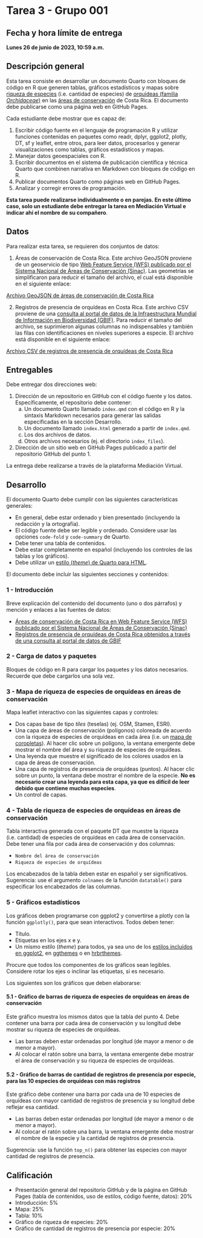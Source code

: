 # Tarea 3 - Grupo 001 {.unnumbered}

## Fecha y hora límite de entrega {.unnumbered}
**Lunes 26 de junio de 2023, 10:59 a.m.**  

## Descripción general
Esta tarea consiste en desarrollar un documento Quarto con bloques de código en R que generen tablas, gráficos estadísticos y mapas sobre [riqueza de especies](https://es.wikipedia.org/wiki/Riqueza_de_especies) (i.e. cantidad de especies) de [orquídeas (familia *Orchidaceae*)](https://es.wikipedia.org/wiki/Orchidaceae) en las [áreas de conservación](https://www.sinac.go.cr/ES/ac/Paginas/default.aspx) de Costa Rica. El documento debe publicarse como una página web en GitHub Pages.

Cada estudiante debe mostrar que es capaz de:

1. Escribir código fuente en el lenguaje de programación R y utilizar funciones contenidas en paquetes como readr, dplyr, ggplot2, plotly, DT, sf y leaflet, entre otros, para leer datos, procesarlos y generar visualizaciones como tablas, gráficos estadísticos y mapas.
2. Manejar datos geoespaciales con R.
3. Escribir documentos en el sistema de publicación científica y técnica Quarto que combinen narrativa en Markdown con bloques de código en R.
4. Publicar documentos Quarto como páginas web en GitHub Pages.
5. Analizar y corregir errores de programación.

**Esta tarea puede realizarse individualmente o en parejas. En este último caso, solo un estudiante debe entregar la tarea en Mediación Virtual e indicar ahí el nombre de su compañero**.

## Datos
Para realizar esta tarea, se requieren dos conjuntos de datos:

1. Áreas de conservación de Costa Rica. Este archivo GeoJSON proviene de un geoservicio de tipo [Web Feature Service (WFS) publicado por el Sistema Nacional de Áreas de Conservación (Sinac)](https://www.snitcr.go.cr/ico_servicios_ogc_info?k=bm9kbzo6NDA=&nombre=SINAC). Las geometrías se simplificaron para reducir el tamaño del archivo, el cual está disponible en el siguiente enlace:

[Archivo GeoJSON de áreas de conservación de Costa Rica](https://github.com/gf0604-procesamientodatosgeograficos/2023-i/blob/main/datos/sinac/areas_conservacion_simp_10m.geojson)

2. Registros de presencia de orquídeas en Costa Rica. Este archivo CSV proviene de una [consulta al portal de datos de la Infraestructura Mundial de Información en Biodiversidad (GBIF)](https://doi.org/10.15468/dl.3q7r9m). Para reducir el tamaño del archivo, se suprimieron algunas columnas no indispensables y también las filas con identificaciones en niveles superiores a especie. El archivo está disponible en el siguiente enlace:

[Archivo CSV de registros de presencia de orquídeas de Costa Rica](https://github.com/gf0604-procesamientodatosgeograficos/2023-i/blob/main/datos/gbif/orquideas.csv)

## Entregables
Debe entregar dos direcciones web:

1.  Dirección de un repositorio en GitHub con el código fuente y los datos. Específicamente, el repositorio debe contener:
    a. Un documento Quarto llamado `index.qmd` con el código en R y la sintaxis Markdown necesarios para generar las salidas especificadas en la sección Desarrollo.
    b. Un documento llamado `index.html` generado a partir de `index.qmd`.
    c. Los dos archivos de datos.
    d. Otros archivos necesarios (ej. el directorio `index_files`).    
    
2. Dirección de un sitio web en GitHub Pages publicado a partir del repositorio GitHub del punto 1.

La entrega debe realizarse a través de la plataforma Mediación Virtual.

## Desarrollo
El documento Quarto debe cumplir con las siguientes características generales:

- En general, debe estar ordenado y bien presentado (incluyendo la redacción y la ortografía).
- El código fuente debe ser legible y ordenado. Considere usar las opciones `code-fold` y `code-summary` de Quarto.
- Debe tener una tabla de contenidos.
- Debe estar completamente en español (incluyendo los controles de las tablas y los gráficos).
- Debe utilizar un [estilo (*theme*) de Quarto para HTML](https://quarto.org/docs/output-formats/html-themes.html).

El documento debe incluir las siguientes secciones y contenidos:

### 1 - Introducción
Breve explicación del contenido del documento (uno o dos párrafos) y mención y enlaces a las fuentes de datos:

- [Áreas de conservación de Costa Rica en Web Feature Service (WFS) publicado por el Sistema Nacional de Áreas de Conservación (Sinac)](https://www.snitcr.go.cr/ico_servicios_ogc_info?k=bm9kbzo6NDA=&nombre=SINAC)
- [Registros de presencia de orquídeas de Costa Rica obtenidos a través de una consulta al portal de datos de GBIF](https://doi.org/10.15468/dl.3q7r9m)

### 2 - Carga de datos y paquetes
Bloques de código en R para cargar los paquetes y los datos necesarios. Recuerde que debe cargarlos una sola vez.

### 3 - Mapa de riqueza de especies de orquídeas en áreas de conservación
Mapa leaflet interactivo con las siguientes capas y controles:

- Dos capas base de tipo *tiles* (teselas) (ej. OSM, Stamen, ESRI).
- Una capa de áreas de conservación (polígonos) coloreada de acuerdo con la riqueza de especies de orquídeas en cada área (i.e. un [mapa de coropletas](https://es.wikipedia.org/wiki/Mapa_coropl%C3%A9tico)). Al hacer clic sobre un polígono, la ventana emergente debe mostrar el nombre del área y su riqueza de especies de orquídeas.
- Una leyenda que muestre el significado de los colores usados en la capa de áreas de conservación.
- Una capa de registros de presencia de orquídeas (puntos). Al hacer clic sobre un punto, la ventana debe mostrar el nombre de la especie. **No es necesario crear una leyenda para esta capa, ya que es difícil de leer debido que contiene muchas especies**.
- Un control de capas.

### 4 - Tabla de riqueza de especies de orquídeas en áreas de conservación
Tabla interactiva generada con el paquete DT que muestre la riqueza (i.e. cantidad) de especies de orquídeas en cada área de conservación. Debe tener una fila por cada área de conservación y dos columnas:

- `Nombre del área de conservación`
- `Riqueza de especies de orquídeas`

Los encabezados de la tabla deben estar en español y ser significativos. Sugerencia: use el argumento `colnames` de la función `datatable()` para especificar los encabezados de las columnas.

### 5 - Gráficos estadísticos
Los gráficos deben programarse con ggplot2 y convertirse a plotly con la función `ggplotly()`, para que sean interactivos. Todos deben tener:

- Título.
- Etiquetas en los ejes x e y.
- Un mismo estilo (*theme*) para todos, ya sea uno de los [estilos incluídos en ggplot2](https://ggplot2.tidyverse.org/reference/ggtheme.html), en [ggthemes](https://yutannihilation.github.io/allYourFigureAreBelongToUs/ggthemes/) o en [hrbrthemes](https://github.com/hrbrmstr/hrbrthemes).

Procure que todos los componentes de los gráficos sean legibles. Considere rotar los ejes o inclinar las etiquetas, si es necesario.

Los siguientes son los gráficos que deben elaborarse:

#### 5.1 - Gráfico de barras de riqueza de especies de orquídeas en áreas de conservación
Este gráfico muestra los mismos datos que la tabla del punto 4. Debe contener una barra por cada área de conservación y su longitud debe mostrar su riqueza de especies de orquídeas.

- Las barras deben estar ordenadas por longitud (de mayor a menor o de menor a mayor).
- Al colocar el ratón sobre una barra, la ventana emergente debe mostrar el área de conservación y su riqueza de especies de orquídeas.

#### 5.2 - Gráfico de barras de cantidad de registros de presencia por especie, para las 10 especies de orquídeas con más registros
Este gráfico debe contener una barra por cada una de 10 especies de orquídeas con mayor cantidad de registros de presencia y su longitud debe reflejar esa cantidad.

- Las barras deben estar ordenadas por longitud (de mayor a menor o de menor a mayor).
- Al colocar el ratón sobre una barra, la ventana emergente debe mostrar el nombre de la especie y la cantidad de registros de presencia.

Sugerencia: use la función `top_n()` para obtener las especies con mayor cantidad de registros de presencia.

## Calificación
- Presentación general del repositorio GitHub y de la página en GitHub Pages (tabla de contenidos, uso de estilos, código fuente, datos): 20%
- Introducción: 5%
- Mapa: 25%
- Tabla: 10%
- Gráfico de riqueza de especies: 20%
- Gráfico de cantidad de registros de presencia por especie: 20%